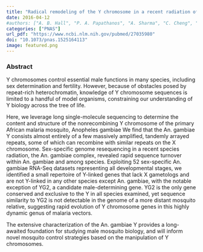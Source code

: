 ```yaml
---
title: "Radical remodeling of the Y chromosome in a recent radiation of malaria mosquitoes"
date: 2016-04-12
#authors: ["A. B. Hall", "P. A. Papathanos", "A. Sharma", "C. Cheng", "O. S. Akbari", "L. Assour", "N. H. Bergman", "A. Cagnetti", "A. Crisanti", "T. Dottorini", "E. Fiorentini", "R. Galizi", "J. Hnath", "X. Jiang", "S. Koren", "T. Nolan", "D. Radune", "M. V. Sharakhova", "A. Steele", "V. A. Timoshevskiy", "N. Windbichler", "S. Zhang", "M. W. Hahn", "A. M. Phillippy", "S. J. Emrich", "I. V. Sharakhov", "Z. J. Tu", "N. J. Besansky"]
categories: ["PNAS"]
url_pdf: "https://www.ncbi.nlm.nih.gov/pubmed/27035980"
doi: "10.1073/pnas.1525164113"
image: featured.png
---
```


### Abstract

Y chromosomes control essential male functions in many species, including sex determination and fertility. However, because of obstacles posed by repeat-rich heterochromatin, knowledge of Y chromosome sequences is limited to a handful of model organisms, constraining our understanding of Y biology across the tree of life. 

Here, we leverage long single-molecule sequencing to determine the content and structure of the nonrecombining Y chromosome of the primary African malaria mosquito, Anopheles gambiae We find that the An. gambiae Y consists almost entirely of a few massively amplified, tandemly arrayed repeats, some of which can recombine with similar repeats on the X chromosome. Sex-specific genome resequencing in a recent species radiation, the An. gambiae complex, revealed rapid sequence turnover within An. gambiae and among species. Exploiting 52 sex-specific An. gambiae RNA-Seq datasets representing all developmental stages, we identified a small repertoire of Y-linked genes that lack X gametologs and are not Y-linked in any other species except An. gambiae, with the notable exception of YG2, a candidate male-determining gene. YG2 is the only gene conserved and exclusive to the Y in all species examined, yet sequence similarity to YG2 is not detectable in the genome of a more distant mosquito relative, suggesting rapid evolution of Y chromosome genes in this highly dynamic genus of malaria vectors. 

The extensive characterization of the An. gambiae Y provides a long-awaited foundation for studying male mosquito biology, and will inform novel mosquito control strategies based on the manipulation of Y chromosomes.
